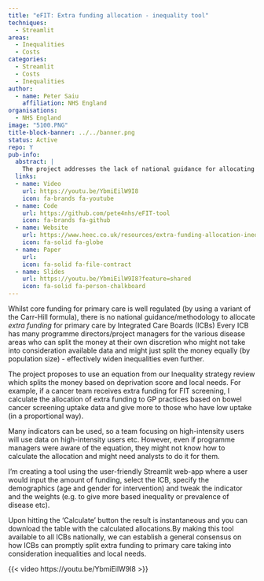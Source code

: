 ```yaml
---
title: "eFIT: Extra funding allocation - inequality tool"
techniques:
  - Streamlit
areas:
  - Inequalities
  - Costs
categories:
  - Streamlit
  - Costs
  - Inequalities
author:
  - name: Peter Saiu
    affiliation: NHS England
organisations:
  - NHS England
image: "5100.PNG"
title-block-banner: ../../banner.png
status: Active
repo: Y
pub-info:
  abstract: |
    The project addresses the lack of national guidance for allocating extra primary care funding by ICBs. It proposes using an equation based on deprivation scores and local needs. A Streamlit web-app tool will help ICBs allocate funds more equitably, considering various indicators and demographics, ensuring a fair distribution and reducing inequalities.
  links:
  - name: Video
    url: https://youtu.be/YbmiEilW9I8
    icon: fa-brands fa-youtube
  - name: Code
    url: https://github.com/pete4nhs/eFIT-tool
    icon: fa-brands fa-github
  - name: Website
    url: https://www.heec.co.uk/resources/extra-funding-allocation-inequality-tool-efit/
    icon: fa-solid fa-globe
  - name: Paper
    url:
    icon: fa-solid fa-file-contract
  - name: Slides
    url: https://youtu.be/YbmiEilW9I8?feature=shared
    icon: fa-solid fa-person-chalkboard
---
```


Whilst core funding for primary care is well regulated (by using a variant of the Carr-Hill formula), there is no national guidance\/methodology to allocate *extra funding* for primary care by Integrated Care Boards (ICBs)
Every ICB has many programme directors\/project managers for the various disease areas who can split the money at their own discretion who might not take into consideration available data and might just split the money equally (by population size) - effectively widen inequalities even further.

The project proposes to use an equation from our Inequality strategy review which splits the money based on deprivation score and local needs. For example, if a cancer team receives extra funding for FIT screening, I calculate the allocation of extra funding to GP practices based on bowel cancer screening uptake data and give more to those who have low uptake (in a proportional way).

Many indicators can be used, so a team focusing on high-intensity users will use data on high-intensity users etc. However, even if programme managers were aware of the equation, they might not know how to calculate the allocation and might need analysts to do it for them.

I’m creating a tool using the user-friendly Streamlit web-app where a user would input the amount of funding, select the ICB, specify the demographics (age and gender for intervention) and tweak the indicator and the weights (e.g. to give more based inequality or prevalence of disease etc).

Upon hitting the 'Calculate' button the result is instantaneous and you can download the table with the calculated allocations.By making this tool available to all ICBs nationally, we can establish a general consensus on how ICBs can promptly split extra funding to primary care taking into consideration inequalities and local needs.

{{< video https://youtu.be/YbmiEilW9I8 >}}
